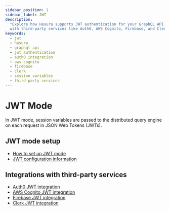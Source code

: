 ```yaml
---
sidebar_position: 1
sidebar_label: JWT
description:
  "Explore how Hasura supports JWT authentication for your GraphQL API, including setup, configuration, and integration
  with third-party services like Auth0, AWS Cognito, Firebase, and Clerk."
keywords:
  - jwt
  - hasura
  - graphql api
  - jwt authentication
  - auth0 integration
  - aws cognito
  - firebase
  - clerk
  - session variables
  - third-party services
---
```


# JWT Mode

In JWT mode, session variables are passed to the distributed query engine on each request in JSON Web Tokens (JWTs).

## JWT mode setup

- [How to set up JWT mode](/auth/jwt/jwt-mode.mdx)
- [JWT configuration information](/auth/jwt/jwt-configuration.mdx)

## Integrations with third-party services

- [Auth0 JWT integration](/auth/jwt/tutorials/integrations/1-auth0.mdx)
- [AWS Cognito JWT integration](/auth/jwt/tutorials/integrations/2-aws-cognito.mdx)
- [Firebase JWT integration](/auth/jwt/tutorials/integrations/3-firebase.mdx)
- [Clerk JWT integration](/auth/jwt/tutorials/integrations/4-clerk.mdx)
